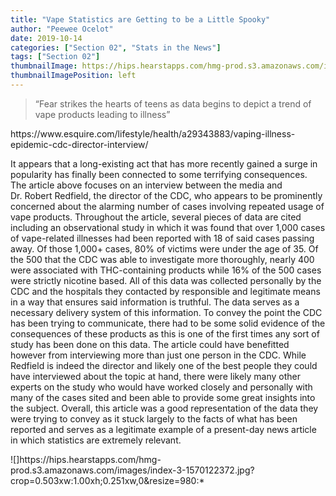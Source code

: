 ```yaml
---
title: "Vape Statistics are Getting to be a Little Spooky"
author: "Peewee Ocelot"
date: 2019-10-14
categories: ["Section 02", "Stats in the News"]
tags: ["Section 02"]
thumbnailImage: https://hips.hearstapps.com/hmg-prod.s3.amazonaws.com/images/index-3-1570122372.jpg
thumbnailImagePosition: left
---
```


> "Fear strikes the hearts of teens as data begins to depict a trend of vape products leading to illness"

https://www.esquire.com/lifestyle/health/a29343883/vaping-illness-epidemic-cdc-director-interview/

  It appears that a long-existing act that has more recently gained a surge in popularity has finally been connected to some terrifying consequences. The article above focuses on an interview between the media and Dr. Robert Redfield, the director of the CDC, who appears to be prominently concerned about the alarming number of cases involving repeated usage of vape products. Throughout the article, several pieces of data are cited including an observational study in which it was found that over 1,000 cases of vape-related illnesses had been reported with 18 of said cases passing away. Of those 1,000+ cases, 80% of victims were under the age of 35. Of the 500 that the CDC was able to investigate more thoroughly, nearly 400 were associated with THC-containing products while 16% of the 500 cases were strictly nicotine based. All of this data was collected personally by the CDC and the hospitals they contacted by responsible and legitimate means in a way that ensures said information is truthful.
  The data serves as a necessary delivery system of this information. To convey the point the CDC has been trying to communicate, there had to be some solid evidence of the consequences of these products as this is one of the first times any sort of study has been done on this data.
  The article could have benefitted however from interviewing more than just one person in the CDC. While Redfield is indeed the director and likely one of the best people they could have interviewed about the topic at hand, there were likely many other experts on the study who would have worked closely and personally with many of the cases sited and been able to provide some great insights into the subject.
  Overall, this article was a good representation of the data they were trying to convey as it stuck largely to the facts of what has been reported and serves as a legitimate example of a present-day news article in which statistics are extremely relevant.

![]https://hips.hearstapps.com/hmg-prod.s3.amazonaws.com/images/index-3-1570122372.jpg?crop=0.503xw:1.00xh;0.251xw,0&resize=980:*
